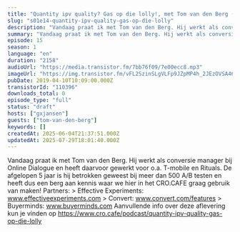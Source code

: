 ```yaml
---
title: "Quantity ipv quality? Gas op die lolly!, met Tom van den Berg (Online Dialogue)"
slug: "s01e14-quantity-ipv-quality-gas-op-die-lolly"
description: "Vandaag praat ik met Tom van den Berg. Hij werkt als conversie manager bij Online Dialogue en heeft daarvoor gewerkt voor o.a. T-mobile en Rituals. De afgelopen 5 jaar is hij betrokken geweest bij meer dan 500 A/B testen en heeft dus een berg aan kennis waar we hier in het CRO.CAFE graag gebruik van maken! Partners: > Effective Experiments: www.effectiveexperiments.com > Convert: www.convert.com/features > Buyerminds: www.buyerminds.com Aanvullende info over deze aflevering kun je vinden op https://www.cro.cafe/podcast/quantity-ipv-quality-gas-op-die-lolly"
summary: "Vandaag praat ik met Tom van den Berg. Hij werkt als conversie manager bij Online Dialogue en heeft daarvoor gewerkt voor o.a. T-mobile en Rituals. De afgelopen 5 jaar is hij betrokken geweest bij meer dan 500 A/B testen en heeft dus een berg aan kennis waar we hier in het CRO.CAFE graag gebruik van maken!\r\n\r\nPartners:\r\n> Effective Experiments: www.effectiveexperiments.com\r\n> Convert: www.convert.com/features\r\n> Buyerminds: www.buyerminds.com\r\n\r\nAanvullende info over deze aflevering kun je vinden op https://www.cro.cafe/podcast/quantity-ipv-quality-gas-op-die-lolly"
episode: 15
season: 1
language: "en"
duration: "2158"
audioUrl: "https://media.transistor.fm/7bb76f09/7e00ecc8.mp3"
imageUrl: "https://img.transistor.fm/vFL2SzinSLgVLFp9JZpMP4h_2JEzOVSA46ChyZqm2IM/rs:fill:0:0:1/w:1400/h:1400/q:60/mb:500000/aHR0cHM6Ly9pbWct/dXBsb2FkLXByb2R1/Y3Rpb24udHJhbnNp/c3Rvci5mbS9lcGlz/b2RlLzExMDM5Ni8x/NjAyMDc0NzU5LWFy/dHdvcmsuanBn.webp"
pubDate: 2019-04-10T10:09:00.000Z
transistorId: "110396"
downloads_total: 0
episode_type: "full"
status: "draft"
hosts: ["gxjansen"]
guests: ["tom-van-den-berg"]
keywords: []
createdAt: 2025-06-04T21:37:51.000Z
updatedAt: 2025-07-29T18:01:40.000Z
---
```


Vandaag praat ik met Tom van den Berg. Hij werkt als conversie manager bij Online Dialogue en heeft daarvoor gewerkt voor o.a. T-mobile en Rituals. De afgelopen 5 jaar is hij betrokken geweest bij meer dan 500 A/B testen en heeft dus een berg aan kennis waar we hier in het CRO.CAFE graag gebruik van maken! Partners: > Effective Experiments: www.effectiveexperiments.com > Convert: www.convert.com/features > Buyerminds: www.buyerminds.com Aanvullende info over deze aflevering kun je vinden op https://www.cro.cafe/podcast/quantity-ipv-quality-gas-op-die-lolly
